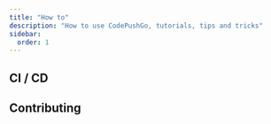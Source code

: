 ```yaml
---
title: "How to"
description: "How to use CodePushGo, tutorials, tips and tricks"
sidebar:
  order: 1
---
```



<LinkCard
	title="How version works in CodePushGo"
	description="codepushgo.com"
	href="https://codepushgo.com/blog/how-version-work-in-codepushgo/"
/>

<LinkCard
	title="How to release major version in CodePushGo"
	description="codepushgo.com"
	href="https://codepushgo.com/blog/how-to-release-major-version-in-codepushgo/"
/>

<LinkCard
	title="How to send specific update to one user or a group"
	description="codepushgo.com"
	href="https://codepushgo.com/blog/how-to-send-specific-version-to-users/"
/>


## CI / CD


<LinkCard
	title="Automatic build and release with GitHub Actions"
	description="codepushgo.com"
	href="https://codepushgo.com/blog/how-version-work-in-codepushgo/"
/>

<LinkCard
	title="Manage developement and production build with GitHub Actions"
	description="codepushgo.com"
	href="https://codepushgo.com/blog/automatic-build-and-release-with-github-actions/"
/>

## Contributing


<LinkCard
	title="Contributing to CodePushGo open source"
	description="github.com"
	href="https://github.com/Cap-go/codepushgo/blob/main/CONTRIBUTING.md"
/>
